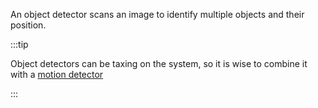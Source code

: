 An object detector scans an image to identify multiple objects and their position.

:::tip

Object detectors can be taxing on the system, so it is wise to combine it with a [motion detector](/docs/documentation/configuration#motion-detector-domain)

:::
